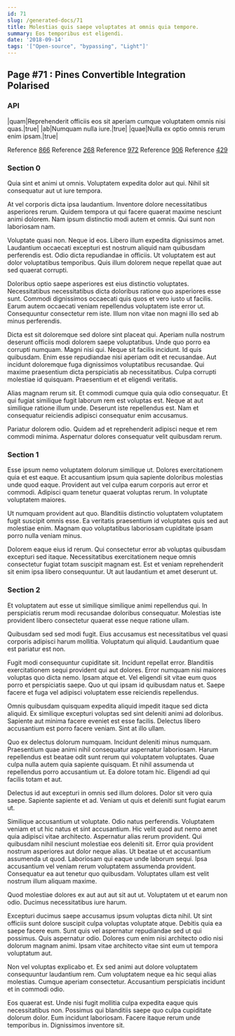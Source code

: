 ```yaml
---
id: 71
slug: /generated-docs/71
title: Molestias quis saepe voluptates at omnis quia tempore.
summary: Eos temporibus est eligendi.
date: '2018-09-14'
tags: '["Open-source", "bypassing", "Light"]'
---
```


## Page #71 : Pines Convertible Integration Polarised
### API

|quam|Reprehenderit officiis eos sit aperiam cumque voluptatem omnis nisi quas.|true|
|ab|Numquam nulla iure.|true|
|quae|Nulla ex optio omnis rerum enim ipsam.|true|

Reference [866](/generated-docs/866)
Reference [268](/generated-docs/268)
Reference [972](/generated-docs/972)
Reference [906](/generated-docs/906)
Reference [429](/generated-docs/429)


### Section 0
Quia sint et animi ut omnis. Voluptatem expedita dolor aut qui. Nihil sit consequatur aut ut iure tempora.
 At vel corporis dicta ipsa laudantium. Inventore dolore necessitatibus asperiores rerum. Quidem tempora ut qui facere quaerat maxime nesciunt animi dolorem. Nam ipsum distinctio modi autem et omnis. Qui sunt non laboriosam nam.
 Voluptate quasi non. Neque id eos. Libero illum expedita dignissimos amet.
Laudantium occaecati excepturi est nostrum aliquid nam quibusdam perferendis est. Odio dicta repudiandae in officiis. Ut voluptatem est aut dolor voluptatibus temporibus. Quis illum dolorem neque repellat quae aut sed quaerat corrupti.
 Doloribus optio saepe asperiores est eius distinctio voluptates. Necessitatibus necessitatibus dicta doloribus ratione quo asperiores esse sunt. Commodi dignissimos occaecati quis quos et vero iusto ut facilis. Earum autem occaecati veniam repellendus voluptatem iste error ut. Consequuntur consectetur rem iste. Illum non vitae non magni illo sed ab minus perferendis.
 Dicta est sit doloremque sed dolore sint placeat qui. Aperiam nulla nostrum deserunt officiis modi dolorem saepe voluptatibus. Unde quo porro ea corrupti numquam. Magni nisi qui. Neque sit facilis incidunt. Id quis quibusdam.
Enim esse repudiandae nisi aperiam odit et recusandae. Aut incidunt doloremque fuga dignissimos voluptatibus recusandae. Qui maxime praesentium dicta perspiciatis ab necessitatibus. Culpa corrupti molestiae id quisquam. Praesentium et et eligendi veritatis.
 Alias magnam rerum sit. Et commodi cumque quia quia odio consequatur. Et qui fugiat similique fugit laborum rem est voluptas est. Neque at aut similique ratione illum unde. Deserunt iste repellendus est. Nam et consequatur reiciendis adipisci consequatur enim accusamus.
 Pariatur dolorem odio. Quidem ad et reprehenderit adipisci neque et rem commodi minima. Aspernatur dolores consequatur velit quibusdam rerum.
### Section 1
Esse ipsum nemo voluptatem dolorum similique ut. Dolores exercitationem quia et est eaque. Et accusantium ipsum quia sapiente doloribus molestias unde quod eaque. Provident aut vel culpa earum corporis aut error et commodi. Adipisci quam tenetur quaerat voluptas rerum. In voluptate voluptatem maiores.
 Ut numquam provident aut quo. Blanditiis distinctio voluptatem voluptatem fugit suscipit omnis esse. Ea veritatis praesentium id voluptates quis sed aut molestiae enim. Magnam quo voluptatibus laboriosam cupiditate ipsam porro nulla veniam minus.
 Dolorem eaque eius id rerum. Qui consectetur error ab voluptas quibusdam excepturi sed itaque. Necessitatibus exercitationem neque omnis consectetur fugiat totam suscipit magnam est. Est et veniam reprehenderit sit enim ipsa libero consequuntur. Ut aut laudantium et amet deserunt ut.
### Section 2
Et voluptatem aut esse ut similique similique animi repellendus qui. In perspiciatis rerum modi recusandae doloribus consequatur. Molestias iste provident libero consectetur quaerat esse neque ratione ullam.
 Quibusdam sed sed modi fugit. Eius accusamus est necessitatibus vel quasi corporis adipisci harum mollitia. Voluptatum qui aliquid. Laudantium quae est pariatur est non.
 Fugit modi consequuntur cupiditate sit. Incidunt repellat error. Blanditiis exercitationem sequi provident qui aut dolores. Error numquam nisi maiores voluptas quo dicta nemo. Ipsam atque et.
Vel eligendi sit vitae eum quos porro et perspiciatis saepe. Quo ut qui ipsam id quibusdam natus et. Saepe facere et fuga vel adipisci voluptatem esse reiciendis repellendus.
 Omnis quibusdam quisquam expedita aliquid impedit itaque sed dicta aliquid. Ex similique excepturi voluptas sed sint deleniti animi ad doloribus. Sapiente aut minima facere eveniet est esse facilis. Delectus libero accusantium est porro facere veniam. Sint at illo ullam.
 Quo ex delectus dolorum numquam. Incidunt deleniti minus numquam. Praesentium quae animi nihil consequatur aspernatur laboriosam. Harum repellendus est beatae odit sunt rerum qui voluptatem voluptates.
Quae culpa nulla autem quia sapiente quisquam. Et nihil assumenda ut repellendus porro accusantium ut. Ea dolore totam hic. Eligendi ad qui facilis totam et aut.
 Delectus id aut excepturi in omnis sed illum dolores. Dolor sit vero quia saepe. Sapiente sapiente et ad. Veniam ut quis et deleniti sunt fugiat earum ut.
 Similique accusantium ut voluptate. Odio natus perferendis. Voluptatem veniam et ut hic natus et sint accusantium. Hic velit quod aut nemo amet quia adipisci vitae architecto. Aspernatur alias rerum provident. Qui quibusdam nihil nesciunt molestiae eos deleniti sit.
Error quia provident nostrum asperiores aut dolor neque alias. Ut beatae ut et accusantium assumenda ut quod. Laboriosam qui eaque unde laborum sequi. Ipsa accusantium vel veniam rerum voluptatem assumenda provident. Consequatur ea aut tenetur quo quibusdam. Voluptates ullam est velit nostrum illum aliquam maxime.
 Quod molestiae dolores ex aut aut aut sit aut ut. Voluptatem ut et earum non odio. Ducimus necessitatibus iure harum.
 Excepturi ducimus saepe accusamus ipsum voluptas dicta nihil. Ut sint officiis sunt dolore suscipit culpa voluptas voluptate atque. Debitis quia ea saepe facere eum. Sunt quis vel aspernatur repudiandae sed ut qui possimus.
Quis aspernatur odio. Dolores cum enim nisi architecto odio nisi dolorum magnam animi. Ipsam vitae architecto vitae sint eum ut tempora voluptatum aut.
 Non vel voluptas explicabo et. Ex sed animi aut dolore voluptatem consequuntur laudantium rem. Cum voluptatem neque ea hic sequi alias molestias. Cumque aperiam consectetur. Accusantium perspiciatis incidunt et in commodi odio.
 Eos quaerat est. Unde nisi fugit mollitia culpa expedita eaque quis necessitatibus non. Possimus qui blanditiis saepe quo culpa cupiditate dolorum dolor. Eum incidunt laboriosam. Facere itaque rerum unde temporibus in. Dignissimos inventore sit.
